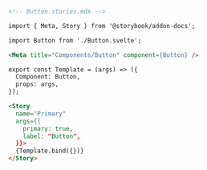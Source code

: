 ```md
<!-- Button.stories.mdx -->

import { Meta, Story } from '@storybook/addon-docs';

import Button from './Button.svelte';

<Meta title="Components/Button" component={Button} />

export const Template = (args) => ({
  Component: Button,
  props: args,
});

<Story
  name="Primary"
  args={{
    primary: true,
    label: "Button",
  }}>
  {Template.bind({})}
</Story>
```